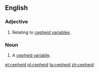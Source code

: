 ==English==

===Adjective===
{{en-adj|-}}

# {{context|astronomy}} Relating to [[cepheid variable]]s.

===Noun===
{{en-noun}}
{{wikipedia}}

# {{context|star}} A [[cepheid variable]].

[[et:cepheid]]
[[pl:cepheid]]
[[ta:cepheid]]
[[zh:cepheid]]